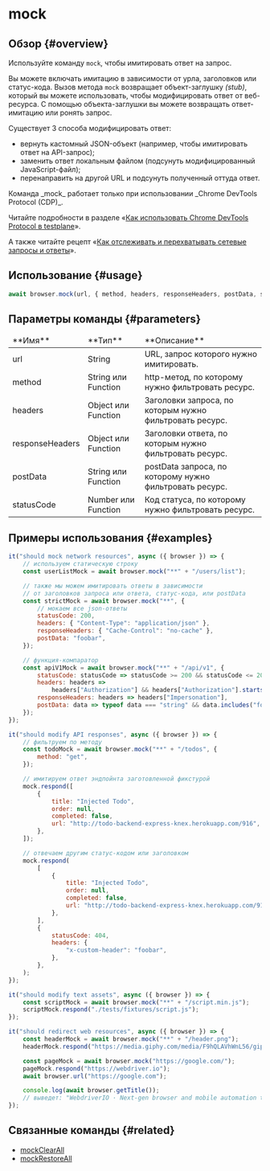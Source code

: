 
# mock

## Обзор {#overview}

Используйте команду `mock`, чтобы имитировать ответ на запрос.

Вы можете включать имитацию в зависимости от урла, заголовков или статус-кода. Вызов метода `mock` возвращает объект-заглушку _(stub)_, который вы можете использовать, чтобы модифицировать ответ от веб-ресурса. С помощью объекта-заглушки вы можете возвращать ответ-имитацию или ронять запрос.

Существует 3 способа модифицировать ответ:

-   вернуть кастомный JSON-объект (например, чтобы имитировать ответ на API-запрос);
-   заменить ответ локальным файлом (подсунуть модифицированный JavaScript-файл);
-   перенаправить на другой URL и подсунуть полученный оттуда ответ.

<Admonition type="warning">
Команда _mock_ работает только при использовании _Chrome DevTools Protocol (CDP)_.

Читайте подробности в разделе «[Как использовать Chrome DevTools Protocol в testplane][how-to-use-cdp]».

А также читайте рецепт «[Как отслеживать и перехватывать сетевые запросы и ответы][how-to-intercept-requests-and-responses]».

</Admonition>

## Использование {#usage}

```javascript
await browser.mock(url, { method, headers, responseHeaders, postData, statusCode });
```

## Параметры команды {#parameters}

<table>
<thead>
<tr><td>**Имя**</td><td>**Тип**</td><td>**Описание**</td></tr>
</thead>
<tbody>
<tr><td>url</td><td>String</td><td>URL, запрос которого нужно имитировать.</td></tr>
<tr><td>method</td><td>String или Function</td><td>http-метод, по которому нужно фильтровать ресурс.</td></tr>
<tr><td>headers</td><td>Object или Function</td><td>Заголовки запроса, по которым нужно фильтровать ресурс.</td></tr>
<tr><td>responseHeaders</td><td>Object или Function</td><td>Заголовки ответа, по которым нужно фильтровать ресурс.</td></tr>
<tr><td>postData</td><td>String или Function</td><td>postData запроса, по которому нужно фильтровать ресурс.</td></tr>
<tr><td>statusCode</td><td>Number или Function</td><td>Код статуса, по которому нужно фильтровать ресурс.</td></tr>

</tbody>
</table>

## Примеры использования {#examples}

```javascript
it("should mock network resources", async ({ browser }) => {
    // используем статическую строку
    const userListMock = await browser.mock("**" + "/users/list");

    // также мы можем имитировать ответы в зависимости
    // от заголовков запроса или ответа, статус-кода, или postData
    const strictMock = await browser.mock("**", {
        // мокаем все json-ответы
        statusCode: 200,
        headers: { "Content-Type": "application/json" },
        responseHeaders: { "Cache-Control": "no-cache" },
        postData: "foobar",
    });

    // функция-компаратор
    const apiV1Mock = await browser.mock("**" + "/api/v1", {
        statusCode: statusCode => statusCode >= 200 && statusCode <= 203,
        headers: headers =>
            headers["Authorization"] && headers["Authorization"].startsWith("Bearer "),
        responseHeaders: headers => headers["Impersonation"],
        postData: data => typeof data === "string" && data.includes("foo"),
    });
});

it("should modify API responses", async ({ browser }) => {
    // фильтруем по методу
    const todoMock = await browser.mock("**" + "/todos", {
        method: "get",
    });

    // имитируем ответ эндпойнта заготовленной фикстурой
    mock.respond([
        {
            title: "Injected Todo",
            order: null,
            completed: false,
            url: "http://todo-backend-express-knex.herokuapp.com/916",
        },
    ]);

    // отвечаем другим статус-кодом или заголовком
    mock.respond(
        [
            {
                title: "Injected Todo",
                order: null,
                completed: false,
                url: "http://todo-backend-express-knex.herokuapp.com/916",
            },
        ],
        {
            statusCode: 404,
            headers: {
                "x-custom-header": "foobar",
            },
        },
    );
});

it("should modify text assets", async ({ browser }) => {
    const scriptMock = await browser.mock("**" + "/script.min.js");
    scriptMock.respond("./tests/fixtures/script.js");
});

it("should redirect web resources", async ({ browser }) => {
    const headerMock = await browser.mock("**" + "/header.png");
    headerMock.respond("https://media.giphy.com/media/F9hQLAVhWnL56/giphy.gif");

    const pageMock = await browser.mock("https://google.com/");
    pageMock.respond("https://webdriver.io");
    await browser.url("https://google.com");

    console.log(await browser.getTitle());
    // выведет: "WebdriverIO · Next-gen browser and mobile automation test framework for Node.js"
});
```

## Связанные команды {#related}

-   [mockClearAll](./mockClearAll)
-   [mockRestoreAll](./mockRestoreAll)

[how-to-use-cdp]: ../../guides/how-to-use-cdp
[how-to-intercept-requests-and-responses]: ../../guides/how-to-intercept-requests-and-responses
